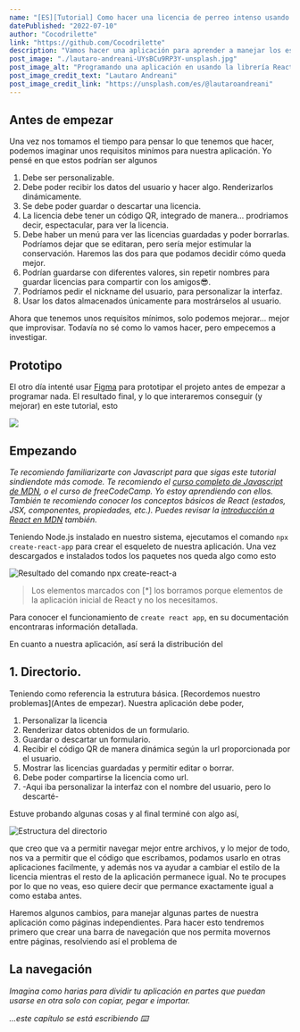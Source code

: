```yaml
---
name: "[ES][Tutorial] Como hacer una licencia de perreo intenso usando React y la API indexDB."
datePublished: "2022-07-10"
author: "Cocodrilette"
link: "https://github.com/Cocodrilette"
description: "Vamos hacer una aplicación para aprender a manejar los estados de componentes en React, renderizado condicional, routing y CSS. Además vamos a usar la API IndexDB, para proveer a nuestra aplicación con datos persistentes y relacionado exclusivamento con el dispositivo del usuario. Tambíen vamos aprender a cómo generar códigos QR a partir de una URL provista por el usuario usando Javascript. Empecemos."
post_image: "./lautaro-andreani-UYsBCu9RP3Y-unsplash.jpg"
post_image_alt: "Programando una aplicación en usando la librería React"
post_image_credit_text: "Lautaro Andreani"
post_image_credit_link: "https://unsplash.com/es/@lautaroandreani"
---
```

## Antes de empezar

Una vez nos tomamos el tiempo para pensar lo que tenemos que hacer, podemos imaginar unos requisitos minímos para nuestra aplicación. Yo pensé en que estos podrían ser algunos

1. Debe ser personalizable.
2. Debe poder recibir los datos del usuario y hacer algo. Renderizarlos dinámicamente.
3. Se debe poder guardar o descartar una licencia.
4. La licencia debe tener un código QR, integrado de manera... prodriamos decir,  espectacular,  para ver la licencia.
5. Debe haber un menú para ver las licencias guardadas y poder borrarlas. Podríamos dejar que se editaran, pero sería mejor estimular la conservación. Haremos las dos para que podamos decidir cómo queda mejor.
6. Podrían guardarse con diferentes valores, sin repetir nombres para guardar licencias para compartir con los amigos😎.
7. Podríamos pedir el nickname del usuario, para personalizar la interfaz.
8. Usar los datos almacenados únicamente para mostrárselos al usuario.

Ahora que tenemos unos requisitos mínimos, solo podemos mejorar... mejor que improvisar. Todavía no sé como lo vamos hacer, pero empecemos a investigar.

## Prototipo

El otro día intenté usar [Figma](https://www.figma.com/) para prototipar el projeto antes de empezar a programar nada. El resultado final, y lo que interaremos conseguir (y mejorar) en este tutorial, esto

![](https://i.imgur.com/trnvNMT.png)

## Empezando

*Te recomiendo familiarizarte con Javascript para que sigas este tutorial sindiendote más comode. Te recomiendo el [curso completo de Javascript de MDN](https://developer.mozilla.org/es/docs/Learn/JavaScript/First_steps), o el curso de freeCodeCamp. Yo estoy aprendiendo con ellos. También te recomiendo conocer los conceptos básicos de React (estados, JSX, componentes, propiedades, etc.). Puedes revisar la [introducción a React en MDN](https://developer.mozilla.org/es/docs/Learn/Tools_and_testing/Client-side_JavaScript_frameworks/React_getting_started) también.*

Teniendo Node.js instalado en nuestro sistema, ejecutamos el comando `npx create-react-app` para crear el esqueleto de nuestra aplicación. Una vez descargados e instalados todos los paquetes nos queda algo como esto

![Resultado del comando npx create-react-a](https://i.imgur.com/LV5hYY7.png)

> Los elementos marcados con [*] los borramos porque elementos de la aplicación inicial de React y no los necesitamos.

Para conocer el funcionamiento de `create react app`, en su documentación encontraras información detallada. 

En cuanto a nuestra aplicación, así será la distribución del 

## 1. Directorio.

Teniendo como referencia la estrutura básica. [Recordemos nuestro problemas](Antes de empezar). Nuestra aplicación debe poder, 

1. Personalizar la licencia
2. Renderizar datos obtenidos de un formulario.
3. Guardar o descartar un formulario.
4. Recibir el código QR de manera dinámica según la url proporcionada por el usuario.
5.  Mostrar las licencias guardadas y permitir editar o borrar.
6. Debe poder compartirse la licencia como url. 
7. -Aqui iba personalizar la interfaz con el nombre del usuario, pero lo descarté-

Estuve probando algunas cosas y al final terminé con algo así, 

![Estructura del directorio](https://i.imgur.com/M9XOju3.png)

que creo que va a permitir navegar mejor entre archivos, y lo mejor de todo, nos va a permitir que el código que escribamos, podamos usarlo en otras aplicaciones facilmente, y además nos va ayudar a cambiar el estilo de la licencia mientras el resto de la aplicación permanece igual. No te procupes por lo que no veas, eso quiere decir que permance exactamente igual a como estaba antes.

Haremos algunos cambios, para manejar algunas partes de nuestra aplicación como páginas independientes. Para hacer esto tendremos primero que crear una barra de navegación que nos permita movernos entre páginas, resolviendo así el problema de 

## La navegación

*Imagina como harias para dividir tu aplicación en partes que puedan usarse en otra solo con copiar, pegar e importar.*

*...este capítulo se está escribiendo ⌨️*
